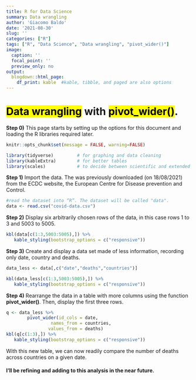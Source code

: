 ```yaml
---
title: R for Data Science
summary: Data wrangling
author: 'Giacomo Baldo'
date: '2021-08-30'
slug: ''
categories: ["R"]
tags: ["R", "Data Science", "Data wrangling", "pivot_wider()"]
image:
  caption: ''
  focal_point: ''
  preview_only: no
output:
  blogdown::html_page:
    df_print: kable  #kable, tibble, and paged are also options
---
```

# <mark>Data wrangling</mark> with <mark>pivot_wider()</mark>.

**Step 0)** This page starts by setting up the options for this document and loading the R libraries required later.
```r
knitr::opts_chunk$set(message = FALSE, warning=FALSE)
```

```r
library(tidyverse)         # for graphing and data cleaning
library(kableExtra)        # for better tables
library(scales)            # to decide between scientific and extended number notation in plots
```

**Step 1)** Import the data. The was previously downloaded (on 18/08/2021) from the ECDC website, the European Centre for Disease prevention and Control.
```r
#read the dataset into “R”. The dataset will be called "data".
data <- read.csv("covid-data.csv")
```

**Step 2)** Display six arbitrarily chosen rows of the data, in this case rows 1 to 3 and 5003 to 5005.
```r
kbl(data[c(1:3,5003:5005),]) %>%
   kable_styling(bootstrap_options = c("responsive"))
```

**Step 3)** Create and display a data set made of less information, recording only date, country and deaths.
```r
data_less <- data[,c("date","deaths","countries")]

kbl(data_less[c(1:3,5003:5005),]) %>%
   kable_styling(bootstrap_options = c("responsive"))
```

**Step 4)** Rearrange the data in a table with more columns using the function **pivot_wider()**. Then, display the first three rows. 
```r
q <- data_less %>% 
        pivot_wider(id_cols = date,
                 names_from = countries,
                values_from = deaths)
kbl(q[c(1:3),]) %>%
   kable_styling(bootstrap_options = c("responsive"))
```
With this new table, we can now readily compare the number of deaths across countries on a given date. 




#### I'll be refining and adding to this analysis in the near future.
 
